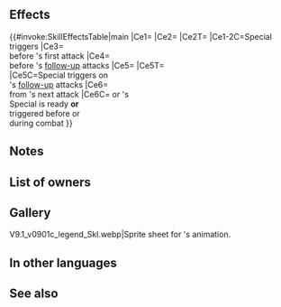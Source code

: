 {{Special
|tagid=SID_剣聖の流星雨
|intID=4549
|exclusive=1
|canUseWeapon={{WeaponList|exclude=Staff}}
|canUseMove={{MoveList|All}}
|cost=500
|cooldown=2
|effect=When Special triggers, boosts damage by 40% of unit's Spd and neutralizes foe's "reduces damage by X%" effects from foe's non-Special skills.<br><br>Grants Special cooldown count-1 to unit before unit's first attack and before each of unit's follow-up attacks during combat, and also, when unit's Special is triggered during a follow-up attack, prevents foe's Specials that are triggered by unit's attack.<br><br>If unit's or foe's Special is ready or triggered before or during this combat, reduces damage from foe's next attack by 40% (once per combat; excluding area-of-effect Specials).
|required=Astra
|properties=random_owner,offensive_special
}}
==Effects==
{{#invoke:SkillEffectsTable|main
|Ce1={{Eft|Damage Boost|40% of {{Tgt|Unit}}'s Spd}}
|Ce2={{Eft|Neutralize Damage Reduction}}
|Ce2T={{Tgt|Foe}}
|Ce1-2C=Special triggers
|Ce3={{Eft|Reduce Cooldown|1}}<br>before {{Tgt|Unit}}'s first attack
|Ce4={{Eft|Reduce Cooldown|1}}<br>before {{Tgt|Unit}}'s [[follow-up]] attacks
|Ce5={{Eft|Prevent Special|<br>[[Defensive Specials]]}}
|Ce5T={{Tgt|Foe}}<br>
|Ce5C=Special triggers on<br>{{Tgt|Unit}}'s [[follow-up]] attacks
|Ce6={{Eft|Damage Reduction|40%}}<br>from {{Tgt|Foe}}'s next attack
|Ce6C={{Tgt|Unit}} or {{Tgt|Foe}}'s<br>Special is ready '''or'''<br>triggered before or<br>during combat 
}}

==Notes==
{{DamageBoost}}
{{DamageReductionNeutralization}}
{{CombatCooldownCount|-1}}
{{Prevent Special|defensive}}
{{DamagePercentageReduction}}

==List of owners==
{{Skill Hero List}}
==Gallery==
<gallery>
V9.1_v0901c_legend_Skl.webp|Sprite sheet for {{PAGENAME}}'s animation.
</gallery>
==In other languages==
{{OtherLanguages
|japanese=
|german=
|spanishEU=
|spanishLA=
|french=
|italian=
|chineseTW=
|portuguese=
}}
==See also==
{{See also skills|cond=SCategory='special' AND Exclusive='1' AND (WikiName LIKE '%astra' OR Description LIKE '%Boosts%damage by __% of unit_s Spd%reduces damage%')}}
{{Specials Navbox}}